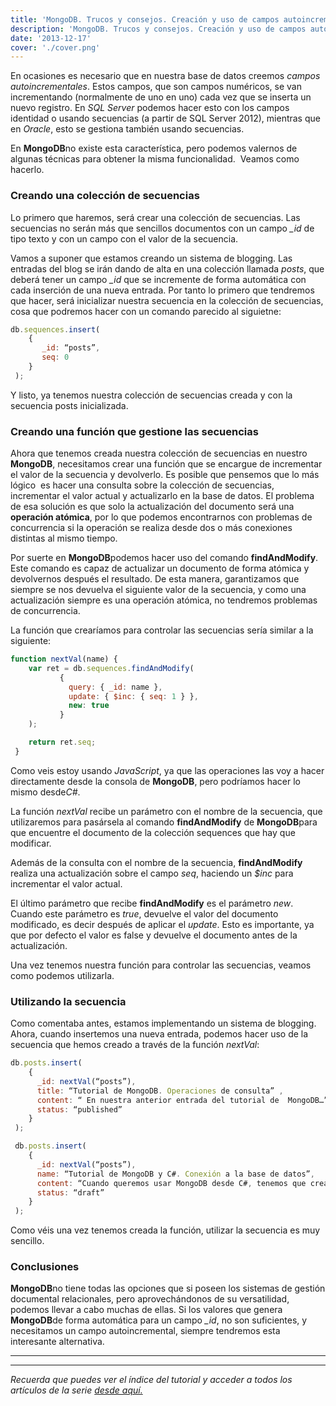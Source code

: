 ```yaml
---
title: 'MongoDB. Trucos y consejos. Creación y uso de campos autoincrementales'
description: 'MongoDB. Trucos y consejos. Creación y uso de campos autoincrementales'
date: '2013-12-17'
cover: './cover.png'
---
```


En ocasiones es necesario que en nuestra base de datos creemos *campos
autoincrementales*. Estos campos, que son campos numéricos, se van
incrementando (normalmente de uno en uno) cada vez que se inserta un
nuevo registro. En *SQL Server* podemos hacer esto con los campos
identidad o usando secuencias (a partir de SQL Server 2012), mientras
que en *Oracle*, esto se gestiona también usando secuencias.

 En **MongoDB**no existe esta característica, pero podemos valernos de
algunas técnicas para obtener la misma funcionalidad.  Veamos como
hacerlo.

### Creando una colección de secuencias

Lo primero que haremos, será crear una colección de secuencias. Las
secuencias no serán más que sencillos documentos con un campo *_id* de
tipo texto y con un campo con el valor de la secuencia.

 Vamos a suponer que estamos creando un sistema de blogging. Las
entradas del blog se irán dando de alta en una colección llamada
*posts*, que deberá tener un campo *_id* que se incremente de forma
automática con cada inserción de una nueva entrada. Por tanto lo primero
que tendremos que hacer, será inicializar nuestra secuencia en la
colección de secuencias, cosa que podremos hacer con un comando parecido
al siguietne:

```javascript
db.sequences.insert(
    {
       _id: “posts”,
       seq: 0
    }
 );
```

Y listo, ya tenemos nuestra colección de secuencias creada y con la
secuencia posts inicializada.

### Creando una función que gestione las secuencias

Ahora que tenemos creada nuestra colección de secuencias en nuestro
**MongoDB**, necesitamos crear una función que se encargue de
incrementar el valor de la secuencia y devolverlo. Es posible que
pensemos que lo más lógico  es hacer una consulta sobre la colección de
secuencias, incrementar el valor actual y actualizarlo en la base de
datos. El problema de esa solución es que solo la actualización del
documento será una **operación atómica**, por lo que podemos
encontrarnos con problemas de concurrencia si la operación se realiza
desde dos o más conexiones distintas al mismo tiempo. 

 Por suerte en **MongoDB**podemos hacer uso del comando
**findAndModify**. Este comando es capaz de actualizar un documento de
forma atómica y devolvernos después el resultado. De esta manera,
garantizamos que siempre se nos devuelva el siguiente valor de la
secuencia, y como una actualización siempre es una operación atómica, no
tendremos problemas de concurrencia. 

 La función que crearíamos para controlar las secuencias sería similar a
la siguiente:

```javascript
function nextVal(name) {
    var ret = db.sequences.findAndModify(
           {
             query: { _id: name },
             update: { $inc: { seq: 1 } },
             new: true
           }
    );

    return ret.seq;
 }
```

Como veis estoy usando *JavaScript*, ya que las operaciones las voy a
hacer directamente desde la consola de **MongoDB**, pero podríamos hacer
lo mismo desde*C#*. 

La función *nextVal* recibe un parámetro con el nombre de la secuencia,
que utilizaremos para pasársela al comando **findAndModify** de
**MongoDB**para que encuentre el documento de la colección sequences que
hay que modificar. 

 Además de la consulta con el nombre de la secuencia,
**findAndModify** realiza una actualización sobre el campo *seq*,
haciendo un *$inc* para incrementar el valor actual. 

El último parámetro que recibe **findAndModify** es el parámetro *new*.
Cuando este parámetro es *true*, devuelve el valor del documento
modificado, es decir después de aplicar el *update*. Esto es importante,
ya que por defecto el valor es false y devuelve el documento antes de la
actualización.

 Una vez tenemos nuestra función para controlar las secuencias, veamos
como podemos utilizarla.

### Utilizando la secuencia

Como comentaba antes, estamos implementando un sistema de blogging.
Ahora, cuando insertemos una nueva entrada, podemos hacer uso de la
secuencia que hemos creado a través de la función *nextVal*:

```javascript
db.posts.insert(
    {
      _id: nextVal(“posts”),
      title: “Tutorial de MongoDB. Operaciones de consulta” ,
      content: “ En nuestra anterior entrada del tutorial de  MongoDB…”,
      status: “published”
    }
 );

 db.posts.insert(
    {
      _id: nextVal(“posts”),
      name: “Tutorial de MongoDB y C#. Conexión a la base de datos”,
      content: “Cuando queremos usar MongoDB desde C#, tenemos que crear una conexión …”,
      status: “draft”
    }
 );
```

Como véis una vez tenemos creada la función, utilizar la secuencia es
muy sencillo.

### Conclusiones

**MongoDB**no tiene todas las opciones que si poseen los sistemas de
gestión documental relacionales, pero aprovechándonos de su
versatilidad, podemos llevar a cabo muchas de ellas. Si los valores que
genera **MongoDB**de forma automática para un campo *_id*, no son
suficientes, y necesitamos un campo autoincremental, siempre tendremos
esta interesante alternativa.


* * * * *

* * * * *

*Recuerda que puedes ver el índice del tutorial y acceder a todos los
artículos de la serie [desde
aquí.](https://charlascylon.com/tutorialmongo)*